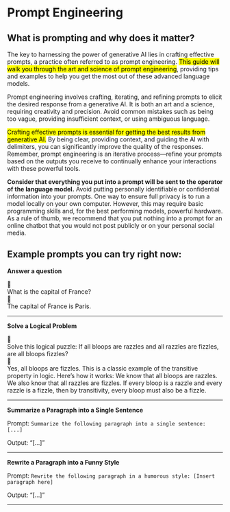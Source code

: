 # Prompt Engineering

## What is prompting and why does it matter?

The key to harnessing the power of generative AI lies in crafting effective prompts, a practice often referred to as prompt engineering. <mark>This guide will walk you through the art and science of prompt engineering</mark>, providing tips and examples to help you get the most out of these advanced language models.

Prompt engineering involves crafting, iterating, and refining prompts to elicit the desired response from a generative AI. It is both an art and a science, requiring creativity and precision. Avoid common mistakes such as being too vague, providing insufficient context, or using ambiguous language.

<mark>Crafting effective prompts is essential for getting the best results from generative AI.</mark> By being clear, providing context, and guiding the AI with delimiters, you can significantly improve the quality of the responses. Remember, prompt engineering is an iterative process—refine your prompts based on the outputs you receive to continually enhance your interactions with these powerful tools.

**Consider that everything you put into a prompt will be sent to the operator of the language model.** Avoid putting personally identifiable or confidential information into your prompts. One way to ensure full privacy is to run a model locally on your own computer. However, this may require basic programming skills and, for the best performing models, powerful hardware. As a rule of thumb, we recommend that you put nothing into a prompt for an online chatbot that you would not post publicly or on your personal social media.

## Example prompts you can try right now:

**Answer a question**

<div class="chat-container">
  <div class="message user">
    <div class="message-avatar">🙋</div>
    <div class="message-bubble">What is the capital of France?</div>
  </div>
  <div class="message assistant">
    <div class="message-avatar">🤖</div>
    <div class="message-bubble">The capital of France is Paris.</div>
  </div>
</div>

---

**Solve a Logical Problem**

<div class="chat-container">
  <div class="message user">
    <div class="message-avatar">🙋</div>
    <div class="message-bubble">
      Solve this logical puzzle: If all bloops are razzles and all razzles are
      fizzles, are all bloops fizzles?
    </div>
  </div>
  <div class="message assistant">
    <div class="message-avatar">🤖</div>
    <div class="message-bubble">
      Yes, all bloops are fizzles. This is a classic example of the transitive
      property in logic. Here’s how it works: We know that all bloops are
      razzles. We also know that all razzles are fizzles. If every bloop is a
      razzle and every razzle is a fizzle, then by transitivity, every bloop
      must also be a fizzle.
    </div>
  </div>
</div>

---

**Summarize a Paragraph into a Single Sentence**

Prompt: `Summarize the following paragraph into a single sentence: [...]`

Output: “[…]”

---

**Rewrite a Paragraph into a Funny Style**

Prompt: `Rewrite the following paragraph in a humorous style: [Insert paragraph here]`

Output: “[…]”

---
